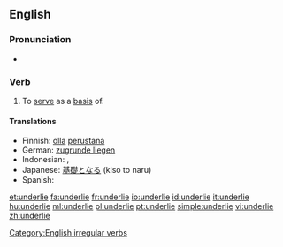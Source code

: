 ==English==
===Pronunciation===
*{{IPA|/ʌndəɻ'laɪ/}}

===Verb===
{{en-verb|underlies|underlying|underlay|underlain}}

# To [[serve]] as a [[basis]] of.

====Translations====
* Finnish: [[olla]] [[perustana]]
* German: [[zugrunde liegen]]
* Indonesian: {{t-|id|dasar|alt=mendasari|xs=Indonesian}}, {{t-|id|landas|alt=melandasi|xs=Indonesian}}
* Japanese: [[基礎]]となる (kiso to naru)
* Spanish: {{t-|es|fundamentar}}
[[Category:English irregular verbs]]

[[et:underlie]]
[[fa:underlie]]
[[fr:underlie]]
[[io:underlie]]
[[id:underlie]]
[[it:underlie]]
[[hu:underlie]]
[[ml:underlie]]
[[pl:underlie]]
[[pt:underlie]]
[[simple:underlie]]
[[vi:underlie]]
[[zh:underlie]]